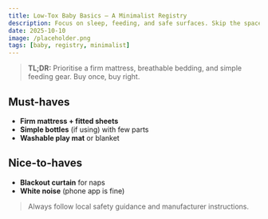 ```yaml
---
title: Low-Tox Baby Basics — A Minimalist Registry
description: Focus on sleep, feeding, and safe surfaces. Skip the space-hogging extras.
date: 2025-10-10
image: /placeholder.png
tags: [baby, registry, minimalist]
---
```


> **TL;DR:** Prioritise a firm mattress, breathable bedding, and simple feeding gear. Buy once, buy right.

## Must-haves

- **Firm mattress + fitted sheets**
- **Simple bottles** (if using) with few parts
- **Washable play mat** or blanket

## Nice-to-haves

- **Blackout curtain** for naps
- **White noise** (phone app is fine)

> Always follow local safety guidance and manufacturer instructions.
